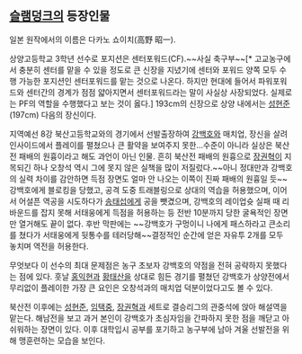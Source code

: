 == [[슬램덩크]]의 등장인물 == 
일본 원작에서의 이름은 다카노 쇼이치(高野 昭一).

상양고등학교 3학년 선수로 포지션은 센터포워드(CF).~~사실 축구부~~[* 고교농구에서 충분히 센터를 맡을 수 있을 정도로 큰 신장을 지녔기에 센터와 포워드 양쪽 모두 수행 가능한 포지션인 센터포워드를 맡는 것으로 나온다. 하지만 현대에 들어서 파워포워드와 센터간의 경계가 점점 얇아지면서 센터포워드라는 말이 사실상 사장되었다. 실제로는 PF의 역할을 수행했다고 보는 것이 옳다.]
193cm의 신장으로 상양 내에서는 [[성현준]](197cm) 다음의 장신이다. 

지역예선 8강 북산고등학교와의 경기에서 선발출장하여 [[강백호]]와 매치업, 장신을 살려 인사이드에서 플레이를 펼쳤으나 큰 활약을 보여주지 못한...수준이 아니라 실상은 북산전 패배의 원흉이라고 해도 과언이 아닌 인물. 흔히 북산전 패배의 원흉으로 [[장권혁]]이 지목되긴 하나 오창석 역시 그에 못지 않은 실책을 많이 저질렀다.~~아니 정대만과 강백호의 실력 차이를 감안하면 득점 장면도 얼마 안 나오는 이쪽이 진짜 패배의 원흉일 듯~~ 강백호에게 블로킹을 당했고, 공격 도중 트래블링으로 상대의 역습을 허용했으며, 이어서 어설픈 역공을 시도하다가 [[송태섭]]에게 공을 뺏겼으며, 강백호의 레이업슛 실패 때 리바운드를 잡지 못해 서태웅에게 득점을 허용하는 등 전반 10분까지 당한 굴욕적인 장면만 열거해도 끝이 없다. 후반 막판에는 ~~강백호가 구멍이니 나에게 패스하라고 큰소리를 쳤다가 서태웅에게 뒷통수를 테러당해~~결정적인 순간에 얻은 자유투 2개를 모두 놓치며 역전을 허용한다. 

무엇보다 이 선수의 최대 문제점은 농구 초보자 강백호의 약점을 전혀 공략하지 못했다는 점에 있다. 훗날 [[홍익현]]과 [[황태산]]을 상대로 힘든 경기를 펼쳤던 강백호가 상양전에서 무리없이 플레이한 가장 큰 요인은 오창석과의 매치업 덕분이었다고도 볼 수 있다.

북산전 이후에는 [[성현준]], [[임택중]], [[장권혁]]과 세트로 결승리그의 관중석에 앉아 해설역을 맡는다. 해남전을 보고 과거 본인이 강백호가 초심자임을 간파하지 못한 점을 깨닫고 아쉬워하는 장면이 있다. 이후 대학입시 공부를 포기하고 농구부에 남아 겨울 선발전을 위해 맹훈련하는 모습을 보인다.
